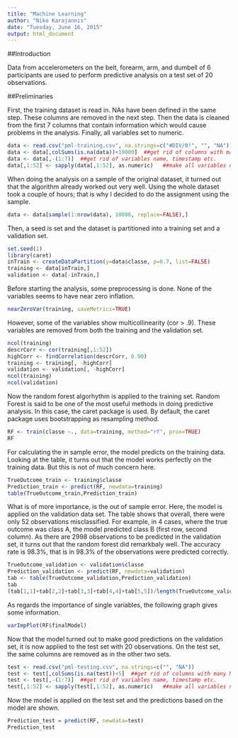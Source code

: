 ```yaml
---
title: "Machine Learning"
author: "Niko Karajannis"
date: "Tuesday, June 16, 2015"
output: html_document
---
```


##Introduction

Data from accelerometers on the belt, forearm, arm, and dumbell of 6 participants are used to perform predictive analysis on a test set of 20 observations.


##Preliminaries

First, the training dataset is read in. NAs have been defined in the same step. These columns are removed in the next step. Then the data is cleaned from the first 7 columns that contain information which would cause problems in the analysis. Finally, all variables set to numeric.

```r
data <- read.csv("pml-training.csv", na.strings=c("#DIV/0!", "", "NA"))
data <- data[,colSums(is.na(data))<19000]  ##get rid of columns with many NA
data <- data[,-(1:7)]  ##get rid of variables name, timestamp etc.
data[,1:52] <- sapply(data[,1:52], as.numeric)   ##make all variables numeric
```

When doing the analysis on a sample of the original dataset, it turned out that the algorithm already worked out very well. Using the whole dataset took a couple of hours; that is why I decided to do the assignment using the sample.  

```r
data <- data[sample(1:nrow(data), 10000, replace=FALSE),]
```

Then, a seed is set and the dataset is partitioned into a training set and a validation set.

```r
set.seed(1)
library(caret)
inTrain <- createDataPartition(y=data$classe, p=0.7, list=FALSE)
training <- data[inTrain,]
validation <- data[-inTrain,]
```

Before starting the analysis, some preprocessing is done. None of the variables seems to have near zero inflation.

```r
nearZeroVar(training, saveMetrics=TRUE)
```

However, some of the variables show multicollinearity (cor > .9). These variables are removed from both the training and the validation set.

```r
ncol(training)
descrCorr <- cor(training[,1:52])
highCorr <- findCorrelation(descrCorr, 0.90)
training <- training[, -highCorr]
validation <- validation[, -highCorr]
ncol(training)
ncol(validation)
```

Now the random forest algorhythm is applied to the training set. Random Forest is said to be one of the most useful methods in doing predictive analysis. In this case, the caret package is used. By default, the caret package uses bootstrapping as resampling method. 

```r
RF <- train(classe ~., data=training, method="rf", prox=TRUE)
RF
```

For calculating the in sample error, the model predicts on the training data. Looking at the table, it turns out that the model works perfectly on the training data. But this is not of much concern here.

```r
TrueOutcome_train <- training$classe
Prediction_train <- predict(RF, newdata=training)
table(TrueOutcome_train,Prediction_train)
```

What is of more importance, is the out of sample error. Here, the model is applied on the validation data set. The table shows that overall, there were only 52 observations misclassified. For example, in 4 cases, where the true outcome was class A, the model predicted class B (first row, second column). As there are 2998 observations to be predicted in the validation set, it turns out that the random forest did remarkbaly well. The accuracy rate is 98.3%, that is in 98.3% of the observations were predicted correctly.

```r
TrueOutcome_validation <- validation$classe
Prediction_validation <- predict(RF, newdata=validation)
tab <- table(TrueOutcome_validation,Prediction_validation)
tab
(tab[1,1]+tab[2,2]+tab[3,3]+tab[4,4]+tab[5,5])/length(TrueOutcome_validation)
```

As regards the importance of single variables, the following graph gives some information. 

```r
varImpPlot(RF$finalModel)
```

Now that the model turned out to make good predictions on the validation set, it is now applied to the test set with 20 observations. On the test set, the same columns are removed as in the other two sets.

```r
test <- read.csv("pml-testing.csv", na.strings=c("", "NA"))
test <- test[,colSums(is.na(test))<5]  ##get rid of columns with many NA
test <- test[,-(1:7)]  ##get rid of variables name, timestamp etc.
test[,1:52] <- sapply(test[,1:52], as.numeric)   ##make all variables numeric
```

Now the model is applied on the test set and the predictions based on the model are shown. 

```r
Prediction_test = predict(RF, newdata=test)
Prediction_test
```

